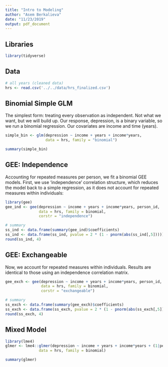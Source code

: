 ```yaml
---
title: "Intro to Modeling"
author: "Asem Berkalieva"
date: "11/23/2019"
output: pdf_document
---
```


## Libraries
```r
library(tidyverse)
```

## Data
```r
# all years (cleaned data)
hrs <- read.csv('../../data/hrs_finalized.csv')
```

## Binomial Simple GLM

The simplest form: treating every observation as independent. Not what we want, but we will build up. Our response, depression, is a binary variable, so we run a binomial regression. Our covariates are income and time (years).
```r
simple_bin <- glm(depression ~ income + years + income*years, 
                  data = hrs, family = "binomial")

summary(simple_bin)
```

## GEE: Independence
Accounting for repeated measures per person, we fit a binomial GEE models. First, we use 'independence' correlation structure, which reduces the model back to a simple regression, as it does not account for repeated measures within individuals:
```r
library(gee)
gee_ind <- gee(depression ~ income + years + income*years, person_id, 
               data = hrs, family = binomial,
               corstr = "independence")

# summary
ss_ind <- data.frame(summary(gee_ind)$coefficients)
ss_ind <- data.frame(ss_ind, pvalue = 2 * (1 - pnorm(abs(ss_ind[,5]))))
round(ss_ind, 4)
```

## GEE: Exchangeable
Now, we account for repeated measures within individuals. Results are identical to those using an independence correlation matrix.
```r
gee_exch <- gee(depression ~ income + years + income*years, person_id, 
                data = hrs, family = binomial,
                corstr = "exchangeable")

# summary
ss_exch <- data.frame(summary(gee_exch)$coefficients)
ss_exch <- data.frame(ss_exch, pvalue = 2 * (1 - pnorm(abs(ss_exch[,5]))))
round(ss_exch, 4)
```

## Mixed Model

```r
library(lme4)
glmer <- lme4::glmer(depression ~ income + years + income*years + (1|person_id), 
               data = hrs, family = binomial)

summary(glmer)
```



